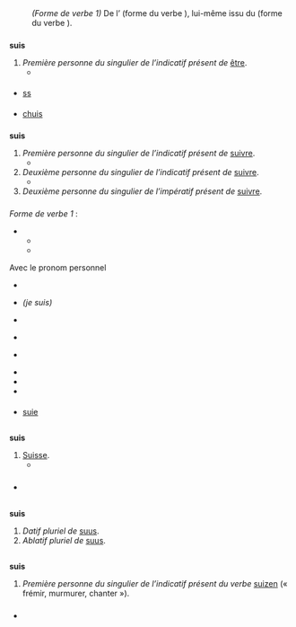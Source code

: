 {{voir|ŝuis|Suis}}

== {{langue|fr}} ==
=== {{S|étymologie}} ===
: ''(Forme de verbe 1)'' De l’{{étyl|fro|fr|suis}} (forme du verbe ''{{lien|estre|fro}}''), lui-même issu du {{étyl|la|fr|sum}} (forme du verbe ''{{lien|esse|la}}'').

=== {{S|verbe|fr|flexion|num=1}} ===
{{fr-verbe-flexion|être|grp=3|ind.p.1s=oui}}
'''suis''' {{pron|sɥi|fr}}
# ''Première personne du singulier de l’indicatif présent de'' [[être]].
#* {{exemple | lang=fr
 | Malgré mon nom qui a été « thaïlandisé », je '''suis''' vietnamien d’origine.
 | source=Jean-Claude Darrigaud, ''Les enfants du Mékong'', 1989}}

==== {{S|abréviations}} ====
* [[ss]]

==== {{S|dérivés}} ====
* [[chuis]]

=== {{S|verbe|fr|flexion|num=2}} ===
{{fr-verbe-flexion|suivre|grp=3|ind.p.1s=oui|ind.p.2s=oui|imp.p.2s=oui}}
'''suis''' {{pron|sɥi|fr}}
# ''Première personne du singulier de l’indicatif présent de'' [[suivre]].
#* {{exemple | lang=fr
 | Héhéhé plein d’indices pour éviter les erreurs de parents / darons… c’est pour ça que je te '''suis''' à 44 ans, avec l’impression de sous-mariner dans un monde qui m’échappe et me touche… merci !
 | source=Livio Bernardo, ''La Vie moderne'', 2019, page 52}}
# ''Deuxième personne du singulier de l’indicatif présent de'' [[suivre]].
#* {{exemple | lang=fr
 | Ce lien qui lie, si vous me suivez, toute cette quotidienneté que j’applique en direct, zap, comme ça, hyper juste, hyper visé, un vécu qui se déséternise, oui que je vais jusqu’à déséterniser, déséterniser l’époque, j’ai trouvé un truc très fort qui part de moi, de moi-même à moi-même, le public se sent hyper concerné, t’es tout de suite concernée, si tu '''suis''' ce que je suis que je sens, cette sensation directe et performante, une énergie, cette nouveauté, neuve, l’exploration de soi, de sa propre texture, mon matériel, moi, quelque part, j’imprime le mouvement de ma vie dans l’espace, un éclat, tu vois, qui implose à toutes les figures regardantes
 | source=Pierre-Louis Péclat, ''Pathos'', 2004, pages 18-19}}
# ''Deuxième personne du singulier de l’impératif présent de'' [[suivre]].

=== {{S|prononciation}} ===
''Forme de verbe 1'' :
* {{pron|sɥi|fr}}
** {{écouter|lang=fr|France (Brétigny-sur-Orge)|sɥi|audio=LL-Q150 (fra)-Pamputt-suis.wav}}
** {{écouter|France (Lyon)|sɥi|lang=fr|audio=LL-Q150 (fra)-Lyokoï-suis.wav}}
Avec le pronom personnel 
* {{Belgique|nocat=1}} {{pron|swi|fr}} 
* {{pron|ʒə sɥi|fr}} ''(je suis)''
* {{pron|ʃɥi|fr}}
* {{Belgique|nocat=1}} {{pron|ʃwi|fr}}
* {{Canada|nocat=1}} {{pron|ʃy|fr}}
* {{écouter|lang=fr|France (Vosges)||audio=LL-Q150 (fra)-Poslovitch-suis.wav}}
* {{écouter|lang=fr|France (Cesseras)||audio=LL-Q150 (fra)-Guilhelma-suis.wav}}
* {{écouter|lang=fr|France||audio=LL-Q150 (fra)-Mecanautes-suis.wav}}

==== {{S|homophones|fr}} ====
* [[suie]]

=== {{S|anagrammes}} ===
{{voir anagrammes|fr}}

== {{langue|br}} ==
=== {{S|étymologie}} ===
: {{ébauche-étym|br}}

=== {{S|adjectif|br}} ===
'''suis''' {{pron|ˈsɥisː|br}}
# [[suisse#Adjectif|Suisse]].
#* {{exemple | lang=br
 | N’eus netra boutin etre ur cʼhanton '''suis''' hag un departamant gall.
 | Il n’y a rien de commun entre un canton suisse et un département français.
 | source=''Notennoù politikel (12), Framm ar riezoù.'', in ''Emsav'', n{{e|o}} 39, mars 1970}}

=== {{S|références}} ===
* {{R:Ménard|p=1280b}}

== {{langue|la}} ==
=== {{S|adjectif possessif|la|flexion}} ===
'''suis''' {{pron||la}}
# ''Datif pluriel de'' [[suus#la-adj-pos|suus]].
# ''Ablatif pluriel de'' [[suus#la-adj-pos|suus]].

== {{langue|nl}} ==
=== {{S|étymologie}} ===
: {{ébauche-étym|nl}}

=== {{S|verbe|nl|flexion}} ===
'''suis''' {{pron||nl}}
# ''Première personne du singulier de l’indicatif présent du verbe'' [[suizen]] (« frémir, murmurer, chanter »).

=== {{S|prononciation}} ===
* {{écouter|||lang=nl|audio=Nl-suis.ogg}}
